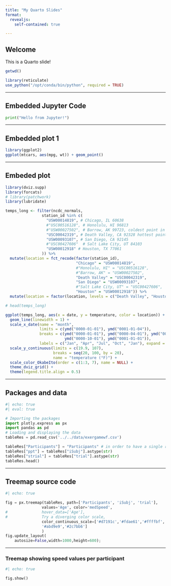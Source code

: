 ```yaml
---
title: "My Quarto Slides"
format: 
  revealjs:
    self-contained: true

---
```


## Welcome

This is a Quarto slide!
```r
getwd()

library(reticulate)
use_python("/opt/conda/bin/python", required = TRUE)
```

---

## Embedded Jupyter Code

```python
print("Hello from Jupyter!")
```

---

## Embedded plot 1

```r
library(ggplot2)
ggplot(mtcars, aes(mpg, wt)) + geom_point()
```
---

## Embeded plot

```r
library(dviz.supp)
library(forcats)
# library(patchwork)
library(lubridate)

temps_long <- filter(ncdc_normals,
                station_id %in% c(
                  "USW00014819", # Chicago, IL 60638
                  #"USC00516128", # Honolulu, HI 96813
                  #"USW00027502", # Barrow, AK 99723, coldest point in the US
                  "USC00042319", # Death Valley, CA 92328 hottest point in the US
                  "USW00093107", # San Diego, CA 92145
                  #"USC00427606"  # Salt Lake City, UT 84103
                  "USW00012918" # Houston, TX 77061
                )) %>%
  mutate(location = fct_recode(factor(station_id),
                               "Chicago" = "USW00014819",
                               #"Honolulu, HI" = "USC00516128",
                               #"Barrow, AK" = "USW00027502",
                               "Death Valley" = "USC00042319",
                               "San Diego" = "USW00093107",
                               #"Salt Lake City, UT" = "USC00427606",
                               "Houston" = "USW00012918")) %>%
  mutate(location = factor(location, levels = c("Death Valley", "Houston", "San Diego", "Chicago")))

# head(temps_long)

ggplot(temps_long, aes(x = date, y = temperature, color = location)) +
  geom_line(linewidth = 1) +
  scale_x_date(name = "month", 
               limits = c(ymd("0000-01-01"), ymd("0001-01-04")),
               breaks = c(ymd("0000-01-01"), ymd("0000-04-01"), ymd("0000-07-01"),
                          ymd("0000-10-01"), ymd("0001-01-01")),
               labels = c("Jan", "Apr", "Jul", "Oct", "Jan"), expand = c(1/366, 0)) + 
  scale_y_continuous(limits = c(19.9, 107),
                     breaks = seq(20, 100, by = 20),
                     name = "temperature (°F)") +
  scale_color_OkabeIto(order = c(1:3, 7), name = NULL) +
  theme_dviz_grid() +
  theme(legend.title.align = 0.5)
```

---

## Packages and data

```python
#| echo: true
#| eval: true

# Importing the packages
import plotly.express as px
import pandas as pd
# Loading and displaying the data
tableRes = pd.read_csv('../../data/exergamewf.csv')

tableRes["Participants"] = "Participants" # in order to have a single root node
tableRes["ppt"] = tableRes["iSubj"].astype(str)
tableRes["strial"] = tableRes["trial"].astype(str)
tableRes.head()

```
---

## Treemap source code

```python
#| echo: true

fig = px.treemap(tableRes, path=['Participants', 'iSubj', 'trial'], 
                values='Age', color='medSpeed', 
#               hover_data=['Age'],
#               Try a diverging color scale,
                color_continuous_scale=['#d7191c','#fdae61','#ffffbf',
                '#abd9e9','#2c7bb6'] 
                )
fig.update_layout(
    autosize=False,width=1000,height=600);

```

---
### Treemap showing speed values per participant
```python
#| echo: true

fig.show()
```